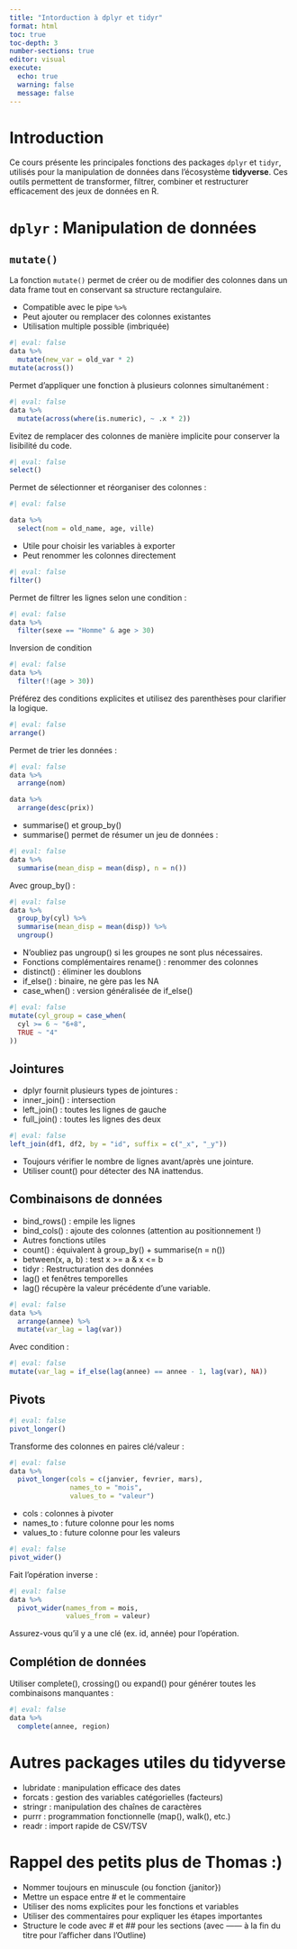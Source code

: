 ```yaml
---
title: "Intorduction à dplyr et tidyr"
format: html
toc: true
toc-depth: 3
number-sections: true
editor: visual
execute:
  echo: true
  warning: false
  message: false
---
```


# Introduction

Ce cours présente les principales fonctions des packages `dplyr` et `tidyr`, utilisés pour la manipulation de données dans l'écosystème **tidyverse**. Ces outils permettent de transformer, filtrer, combiner et restructurer efficacement des jeux de données en R.

# `dplyr` : Manipulation de données

## `mutate()`

La fonction `mutate()` permet de créer ou de modifier des colonnes dans un data frame tout en conservant sa structure rectangulaire.

- Compatible avec le pipe `%>%`
- Peut ajouter ou remplacer des colonnes existantes
- Utilisation multiple possible (imbriquée)

```r
#| eval: false
data %>% 
  mutate(new_var = old_var * 2)
mutate(across())
```
Permet d’appliquer une fonction à plusieurs colonnes simultanément :

```r
#| eval: false
data %>%
  mutate(across(where(is.numeric), ~ .x * 2))
```
Evitez de remplacer des colonnes de manière implicite pour conserver la lisibilité du code.

```r
#| eval: false
select()
```
Permet de sélectionner et réorganiser des colonnes :

```r
#| eval: false

data %>%
  select(nom = old_name, age, ville)
```
- Utile pour choisir les variables à exporter
- Peut renommer les colonnes directement

```r
#| eval: false
filter()
```
Permet de filtrer les lignes selon une condition :

```r
#| eval: false
data %>%
  filter(sexe == "Homme" & age > 30)
```

Inversion de condition

```r
#| eval: false
data %>%
  filter(!(age > 30))
```
Préférez des conditions explicites et utilisez des parenthèses pour clarifier la logique.

```r
#| eval: false
arrange()
```
Permet de trier les données :

```r
#| eval: false
data %>%
  arrange(nom)

data %>%
  arrange(desc(prix))
```

- summarise() et group_by()
- summarise() permet de résumer un jeu de données :

```r
#| eval: false
data %>%
  summarise(mean_disp = mean(disp), n = n())
```
Avec group_by() :

```r
#| eval: false
data %>%
  group_by(cyl) %>%
  summarise(mean_disp = mean(disp)) %>%
  ungroup()
```

- N'oubliez pas ungroup() si les groupes ne sont plus nécessaires.
- Fonctions complémentaires
rename() : renommer des colonnes
- distinct() : éliminer les doublons
- if_else() : binaire, ne gère pas les NA
- case_when() : version généralisée de if_else()

```r
#| eval: false
mutate(cyl_group = case_when(
  cyl >= 6 ~ "6+8",
  TRUE ~ "4"
))
```

## Jointures
- dplyr fournit plusieurs types de jointures :
- inner_join() : intersection
- left_join() : toutes les lignes de gauche
- full_join() : toutes les lignes des deux

```r
#| eval: false
left_join(df1, df2, by = "id", suffix = c("_x", "_y"))
```

- Toujours vérifier le nombre de lignes avant/après une jointure.
- Utiliser count() pour détecter des NA inattendus.

## Combinaisons de données
- bind_rows() : empile les lignes
- bind_cols() : ajoute des colonnes (attention au positionnement !)
- Autres fonctions utiles
- count() : équivalent à group_by() + summarise(n = n())
- between(x, a, b) : test x >= a & x <= b
- tidyr : Restructuration des données
- lag() et fenêtres temporelles
- lag() récupère la valeur précédente d’une variable.

```r
#| eval: false
data %>%
  arrange(annee) %>%
  mutate(var_lag = lag(var))
```
Avec condition :

```r
#| eval: false
mutate(var_lag = if_else(lag(annee) == annee - 1, lag(var), NA))
```

## Pivots
```r
#| eval: false
pivot_longer()
```
Transforme des colonnes en paires clé/valeur :

```r
#| eval: false
data %>%
  pivot_longer(cols = c(janvier, fevrier, mars),
               names_to = "mois",
               values_to = "valeur")
```

- cols : colonnes à pivoter
- names_to : future colonne pour les noms
- values_to : future colonne pour les valeurs

```r
#| eval: false
pivot_wider()
```
Fait l’opération inverse :

```r
#| eval: false
data %>%
  pivot_wider(names_from = mois,
              values_from = valeur)
```
Assurez-vous qu’il y a une clé (ex. id, année) pour l’opération.

##  Complétion de données
Utiliser complete(), crossing() ou expand() pour générer toutes les combinaisons manquantes :

```r
#| eval: false
data %>%
  complete(annee, region)
```
# Autres packages utiles du tidyverse
- lubridate : manipulation efficace des dates
- forcats : gestion des variables catégorielles (facteurs)
- stringr : manipulation des chaînes de caractères
- purrr : programmation fonctionnelle (map(), walk(), etc.)
- readr : import rapide de CSV/TSV



# Rappel des petits plus de Thomas :) 
- Nommer toujours en minuscule (ou fonction {janitor})
- Mettre un espace entre # et le commentaire
- Utiliser des noms explicites pour les fonctions et variables
- Utiliser des commentaires pour expliquer les étapes importantes
- Structure le code avec # et ## pour les sections (avec ------ à la fin du titre pour l'afficher dans l'Outline)
